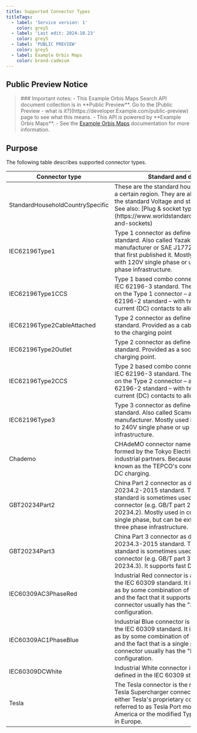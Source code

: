```yaml
---
title: Supported Connector Types
titleTags:
  - label: 'Service version: 1'
    color: grey5
  - label: 'Last edit: 2024.10.23'
    color: grey5
  - label: 'PUBLIC PREVIEW'
    color: grey5
  - label: Example Orbis Maps
    color: brand-cadmium
---
```


## Public Preview Notice  

<Blockquote type="announcement" hasIcon> 
### Important notes:
- This Example Orbis Maps Search API document collection is in **Public Preview**. Go to the  [Public Preview - what is it?](https://developer.Example.com/public-preview)  page to see what this means.
- This API is powered by **Example Orbis Maps**.
- See the <a href="https://developer.Example.com/Example-orbis-maps/documentation/introduction">Example Orbis Maps</a> documentation for more information.
</Blockquote>  

## Purpose  

The following table describes supported connector types.  

<table data-notbreakword>
	<thead>
		<tr>
			<th scope="col" style={{'fontSize':'1em'}}>Connector type</th>
			<th scope="col" style={{'fontSize':'1em'}}>Standard and description</th>
		</tr>
	</thead>
	<tbody>
		<tr>
			<td>StandardHouseholdCountrySpecific</td>
			<td>
			<div>These are the standard household connectors for a certain region. They are all AC single phase and the standard Voltage and standard Amperage.<br />
			See also:  [Plug &amp; socket types - World Standards](https://www.worldstandards.eu/electricity/plugs-and-sockets) </div>
			</td>
		</tr>
		<tr>
			<td>IEC62196Type1</td>
			<td>
			<div>Type 1 connector as defined in the IEC 62196-2 standard. Also called Yazaki after the original manufacturer or SAE J1772 after the standard that first published it. Mostly used in combination with 120V single phase or up to 240V single phase infrastructure.</div>
			</td>
		</tr>
		<tr>
			<td>IEC62196Type1CCS</td>
			<td>
			<div>Type 1 based combo connector as defined in the IEC 62196-3 standard. The connector is based on the&nbsp;Type 1 connector&nbsp;&ndash; as defined in the IEC 62196-2 standard &ndash; with two additional direct current (DC) contacts to allow DC fast charging.</div>
			</td>
		</tr>
		<tr>
			<td>IEC62196Type2CableAttached</td>
			<td>
			<div>Type 2 connector as defined in the IEC 62196-2 standard. Provided as a cable and plug attached to the charging point</div>
			</td>
		</tr>
		<tr>
			<td>IEC62196Type2Outlet</td>
			<td>
			<div>Type 2 connector as defined in the IEC 62196-2 standard. Provided as a socket set into the charging point.</div>
			</td>
		</tr>
		<tr>
			<td>IEC62196Type2CCS</td>
			<td>
			<div>Type 2 based combo connector as defined in the IEC 62196-3 standard. The connector is based on the&nbsp;Type 2 connector&nbsp;&ndash; as defined in the IEC 62196-2 standard &ndash; with two additional direct current (DC) contacts to allow DC fast charging.</div>
			</td>
		</tr>
		<tr>
			<td>IEC62196Type3</td>
			<td>
			<div>Type 3 connector as defined in the IEC 62196-2 standard. Also called Scame after the original manufacturer. Mostly used in combination with up to 240V single phase or up to 420V three phase infrastructure.</div>
			</td>
		</tr>
		<tr>
			<td>Chademo</td>
			<td>
			<div>CHAdeMO connector named after an association formed by the Tokyo Electric Power Company and industrial partners. Because of this is is also known as the TEPCO&#39;s connector. It supports fast DC charging.</div>
			</td>
		</tr>
		<tr>
			<td>GBT20234Part2</td>
			<td>
			<div>China Part 2 connector as defined in the GB/T 20234.2-2015 standard. The name of the standard is sometimes used to refer to the connector (e.g. GB/T part 2 or even GB/T 20234.2). Mostly used in combination with 220V single phase, but can be extended to work with three phase infrastructure.</div>
			</td>
		</tr>
		<tr>
			<td>GBT20234Part3</td>
			<td>
			<div>China Part 3 connector as defined in the GB/T 20234.3-2015 standard. The name of the standard is sometimes used to refer to the connector (e.g. GB/T part 3 or even GB/T 20234.3). It supports fast DC charging.</div>
			</td>
		</tr>
		<tr>
			<td>IEC60309AC3PhaseRed</td>
			<td>
			<div>Industrial Red connector is a connector defined in the IEC 60309 standard. It is sometime referred to as by some combination of the standard, the color and the fact that it supports three phases. The connector usually has the &quot;3P+N+E, 6h&quot; configuration.</div>
			</td>
		</tr>
		<tr>
			<td>IEC60309AC1PhaseBlue</td>
			<td>
			<div>Industrial Blue connector is a connector defined in the IEC 60309 standard. It is sometime referred to as by some combination of the standard, the color and the fact that is a single phase connector. The connector usually has the &quot;P+N+E, 6h&quot; configuration.</div>
			</td>
		</tr>
		<tr>
			<td>IEC60309DCWhite</td>
			<td>
			<div>Industrial White connector is a DC connector defined in the IEC 60309 standard.</div>
			</td>
		</tr>
		<tr>
			<td>Tesla</td>
			<td>
			<div>The Tesla connector is the regionally specific Tesla Supercharger connector. I.e. it refers to either Tesla&#39;s proprietary connector, sometimes referred to as Tesla Port mostly limited to North America or the modified Type 2 (DC over Type 2) in Europe.</div>
			</td>
		</tr>
	</tbody>
</table>  

